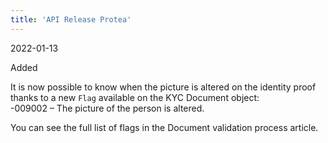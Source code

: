 ```yaml
---
title: 'API Release Protea'  
---
```

<span class="date">2022-01-13</span>  
  
  
<div class="pill pill-green">Added</div>  
  

It is now possible to know when the picture is altered on the identity proof thanks to a new `Flag` available on the KYC Document object:  
-009002 – The picture of the person is altered.  

You can see the full list of flags in the Document validation process article.